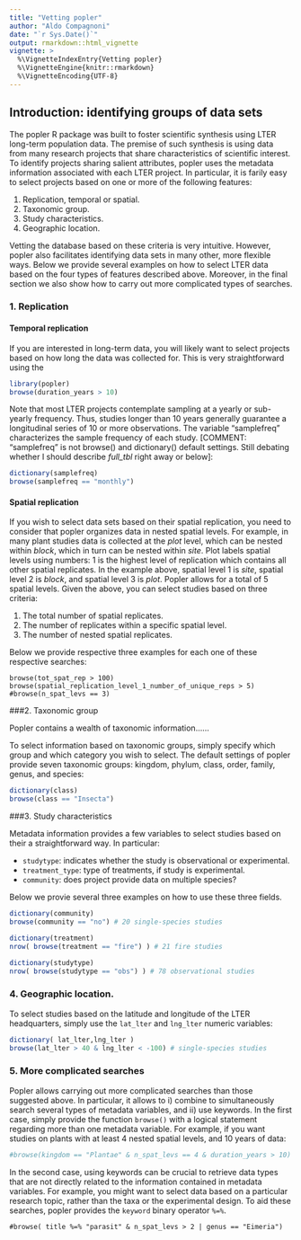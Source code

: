 ```yaml
---
title: "Vetting popler"
author: "Aldo Compagnoni"
date: "`r Sys.Date()`"
output: rmarkdown::html_vignette
vignette: >
  %\VignetteIndexEntry{Vetting popler}
  %\VignetteEngine{knitr::rmarkdown}
  %\VignetteEncoding{UTF-8}
---
```


## Introduction: identifying groups of data sets

The popler R package was built to foster scientific synthesis using LTER long-term population data. The premise of such synthesis is using data from many research projects that share characteristics of scientific interest. To identify projects sharing salient attributes, popler uses the metadata information associated with each LTER project. In particular, it is farily easy to select projects based on one or more of the following features:

 1. Replication, temporal or spatial.
 2. Taxonomic group.
 3. Study characteristics. 
 4. Geographic location.

Vetting the database based on these criteria is very intuitive. However, popler also facilitates identifying data sets in many other, more flexible ways. Below we provide several examples on how to select LTER data based on the four types of features described above. Moreover, in the final section we also show how to carry out more complicated types of searches.

### 1. Replication
#### Temporal replication

If you are interested in long-term data, you will likely want to select projects based on how long the data was collected for. This is very straightforward using the 

```r
library(popler)
browse(duration_years > 10)
```

Note that most LTER projects contemplate sampling at a yearly or sub-yearly frequency. Thus, studies longer than 10 years generally guarantee a longitudinal series of 10 or more observations. The variable "samplefreq" characterizes the sample frequency of each study. [COMMENT: "samplefreq" is not browse() and dictionary() default settings. Still debating whether I should describe *full_tbl* right away or below]: 

```r
dictionary(samplefreq)
browse(samplefreq == "monthly")
```

#### Spatial replication

If you wish to select data sets based on their spatial replication, you need to consider that popler organizes data in nested spatial levels. For example, in many plant studies data is collected at the *plot* level, which can be nested within *block*, which in turn can be nested within *site*. Plot labels spatial levels using numbers: 1 is the highest level of replication which contains all other spatial replicates. In the example above, spatial level 1 is *site*, spatial level 2 is *block*, and spatial level 3 is *plot*. Popler allows for a total of 5 spatial levels. Given the above, you can select studies based on three criteria:

 1. The total number of spatial replicates.
 1. The number of replicates within a specific spatial level.
 1. The number of nested spatial replicates.

Below we provide respective three examples for each one of these respective searches:

```
browse(tot_spat_rep > 100)
browse(spatial_replication_level_1_number_of_unique_reps > 5)
#browse(n_spat_levs == 3)
```

###2. Taxonomic group

Popler contains a wealth of taxonomic information......

To select information based on taxonomic groups, simply specify which group and which category you wish to select. The default settings of popler provide seven taxonomic groups: kingdom, phylum, class, order, family, genus, and species: 

```r
dictionary(class)
browse(class == "Insecta")
```

###3. Study characteristics

Metadata information provides a few variables to select studies based on their a straightforward way. In particular:

 - `studytype`: indicates whether the study is observational or experimental. 
 - `treatment_type`: type of treatments, if study is experimental.
 - `community`: does project provide data on multiple species?

Below we provie several three examples on how to use these three fields. 

```r
dictionary(community)
browse(community == "no") # 20 single-species studies

dictionary(treatment)
nrow( browse(treatment == "fire") ) # 21 fire studies

dictionary(studytype)
nrow( browse(studytype == "obs") ) # 78 observational studies
```

### 4. Geographic location.

To select studies based on the latitude and longitude of the LTER headquarters, simply use the `lat_lter` and `lng_lter` numeric variables: 

```r
dictionary( lat_lter,lng_lter )
browse(lat_lter > 40 & lng_lter < -100) # single-species studies
```

### 5. More complicated searches

Popler allows carrying out more complicated searches than those suggested above. In particular, it allows to i) combine to simultaneously search several types of metadata variables, and ii) use keywords. In the first case, simply provide the function `browse()` with a logical statement regarding more than one metadata variable. For example, if you want studies on plants with at least 4 nested spatial levels, and 10 years of data:

```r
#browse(kingdom == "Plantae" & n_spat_levs == 4 & duration_years > 10)
```

In the second case, using keywords can be crucial to retrieve data types that are not directly related to the information contained in metadata variables. For example, you might want to select data based on a particular research topic, rather than the taxa or the experimental design. To aid these searches, popler provides the `keyword` binary operator `%=%`.

```
#browse( title %=% "parasit" & n_spat_levs > 2 | genus == "Eimeria")
```
